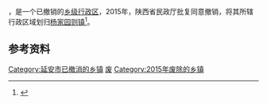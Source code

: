 '''{{PAGENAMEBASE}}'''，是{{PRC admin/fullname|61/06/23}}一个已撤销的[[乡级行政区|乡级行政区]]，2015年，陕西省民政厅批复同意撤销{{PAGENAMEBASE}}，将其所辖行政区域划归[[杨家园则镇|杨家园则镇]]<ref>{{Cite web |url=http://news.xinhuanet.com/local/2015-06/28/c_127959075.htm |title=陕西省民政厅关于陕西省乡镇行政区划调整的公告 |accessdate=2017-09-14 |archive-date=2017-09-13 |archive-url=https://web.archive.org/web/20170913183916/http://news.xinhuanet.com/local/2015-06/28/c_127959075.htm |dead-url=no }}</ref>。

== 参考资料 ==

{{reflist}}

{{陕西行政区划小作品}}
[[Category:延安市已撤消的乡镇|Category:延安市已撤消的乡镇]]
[[Category:子长县行政区划|废]]
[[Category:2015年废除的乡镇|Category:2015年废除的乡镇]]
